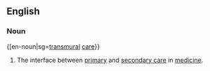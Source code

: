 ==English==

===Noun===
{[en-noun|sg=[[transmural]] [[care]]}}

# {{context|medical}} The interface between [[primary]] and [[secondary care]] in [[medicine]].